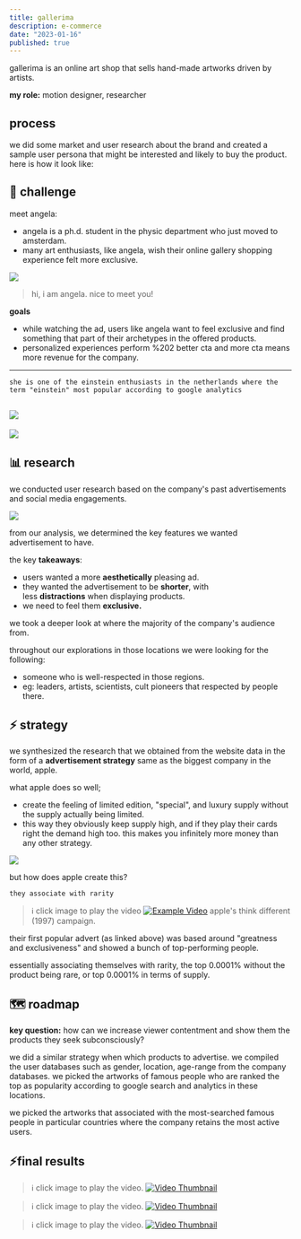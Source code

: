 ```yaml
---
title: gallerima
description: e-commerce
date: "2023-01-16"
published: true
---
```


gallerima is an online art shop that sells hand-made artworks driven by artists.

**my role:** motion designer, researcher

## process

we did some market and user research about the brand and created a sample user persona that might be interested and likely to buy the product. here is how it look like:

## 🏹 challenge

meet angela:

- angela is a ph.d. student in the physic department who just moved to amsterdam.
- many art enthusiasts, like angela, wish their online gallery shopping experience felt more exclusive.

![](/angela.png)
> hi, i am angela. nice to meet you!


**goals**

- while watching the ad, users like angela want to feel exclusive and find something that part of their archetypes in the offered products.
- personalized experiences perform %202 better cta and more cta means more revenue for the company.



----------------

``she is one of the einstein enthusiasts in the netherlands where the term "einstein" most popular according to google analytics``


![](/einstein.png)
---------------
![](/einstein2.png)

## 📊 research

we conducted user research based on the company's past advertisements and social media engagements.

![](/research.png)

from our analysis, we determined the key features we wanted advertisement to have.

the key **takeaways**:

- users wanted a more **aesthetically** pleasing ad.
- they wanted the advertisement to be **shorter**, with less **distractions** when displaying products.
- we need to feel them **exclusive.**

we took a deeper look at where the majority of the company's audience from.

throughout our explorations in those locations we were looking for the following:

- someone who is well-respected in those regions.
- eg: leaders, artists, scientists, cult pioneers that respected by people there.


## ⚡ strategy

we synthesized the research that we obtained from the website data in the form of a **advertisement strategy** same as the biggest company in the world, apple.

what apple does so well;

- create the feeling of limited edition, "special", and luxury supply without the supply actually being limited.
- this way they obviously keep supply high, and if they play their cards right the demand high too. this makes you infinitely more money than any other strategy.

![](/apple.png)

but how does apple create this?

``they associate with rarity``

> ℹ️ click image to play the video
[![Example Video](/apple-thumb.jpeg)](https://www.youtube.com/watch?v=5sMBhDv4sik)
apple's think different (1997) campaign.

their first popular advert (as linked above) was based around "greatness and exclusiveness" and showed a bunch of top-performing people.


essentially associating themselves with rarity, the top 0.0001% without the product being rare, or top 0.0001% in terms of supply.

## 🗺️ roadmap

**key question:** how can we increase viewer contentment and show them the products they seek subconsciously?

we did a similar strategy when which products to advertise. we compiled the user databases such as gender, location, age-range from the company databases. we picked the artworks of famous people who are ranked the top as popularity according to google search and analytics in these locations.

we picked the artworks that associated with the most-searched famous people in particular countries where the company retains the most active users.

## ⚡️final results


> ℹ️ click image to play the video.
[![Video Thumbnail](/gallerima1.png)](/gallerima1.mp4)


> ℹ️ click image to play the video.
[![Video Thumbnail](/gallerima2.png)](/gallerima2.mp4)



> ℹ️ click image to play the video.
[![Video Thumbnail](/gallerima3.png)](/gallerima3.mp4)

